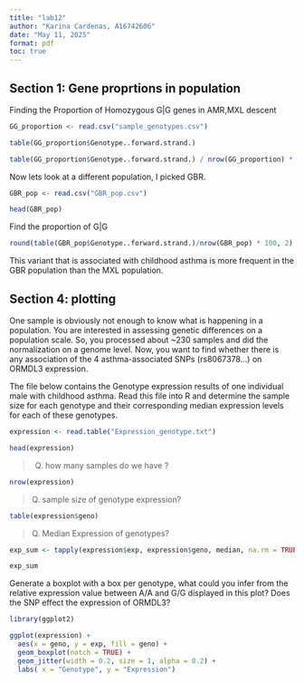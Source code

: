 ```yaml
---
title: "lab12"
author: "Karina Cardenas, A16742606"
date: "May 11, 2025"
format: pdf
toc: true
---
```


## Section 1: Gene proprtions in population 

Finding the Proportion of Homozygous G|G genes in AMR,MXL descent 
```r
GG_proportion <- read.csv("sample_genotypes.csv")

table(GG_proportion$Genotype..forward.strand.)
```

```r
table(GG_proportion$Genotype..forward.strand.) / nrow(GG_proportion) * 100
```


Now lets look at a different population, I picked GBR.
```r
GBR_pop <- read.csv("GBR_pop.csv")

head(GBR_pop)
```


Find the proportion of G|G
```r
round(table(GBR_pop$Genotype..forward.strand.)/nrow(GBR_pop) * 100, 2)
```

This variant that is associated with childhood asthma is more frequent in the GBR population than the MXL population. 


## Section 4: plotting 

One sample is obviously not enough to know what is happening in a population. You are
interested in assessing genetic differences on a population scale. So, you processed about
~230 samples and did the normalization on a genome level. Now, you want to find whether
there is any association of the 4 asthma-associated SNPs (rs8067378…) on ORMDL3
expression.


The file below contains the Genotype expression results of one individual male with childhood asthma. Read this file into R and determine the sample size for each genotype and their corresponding median expression levels for each of these genotypes.
```r
expression <- read.table("Expression_genotype.txt")

head(expression)
```

> Q.  how many samples do we have ? 

```r
nrow(expression)
```

> Q. sample size of genotype expression? 

```r
table(expression$geno)
```

> Q. Median Expression of genotypes? 

```r
exp_sum <- tapply(expression$exp, expression$geno, median, na.rm = TRUE)

exp_sum
```


Generate a boxplot with a box per genotype, what could you infer from the relative expression value between A/A and G/G displayed in this plot? Does the SNP effect the expression of ORMDL3?
```r
library(ggplot2)
```

```r
ggplot(expression) + 
  aes(x = geno, y = exp, fill = geno) + 
  geom_boxplot(notch = TRUE) + 
  geom_jitter(width = 0.2, size = 1, alpha = 0.2) + 
  labs( x = "Genotype", y = "Expression")
```

